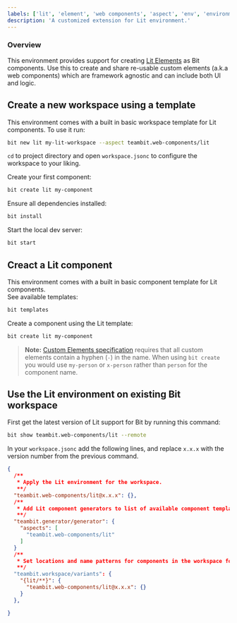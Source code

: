 ```yaml
---
labels: ['lit', 'element', 'web components', 'aspect', 'env', 'environment']
description: 'A customized extension for Lit environment.'
---
```


### Overview

This environment provides support for creating [Lit Elements](https://lit.dev) as Bit components. Use this to create and share re-usable custom elements (a.k.a web components) which are framework agnostic and can include both UI and logic.

## Create a new workspace using a template

This environment comes with a built in basic workspace template for Lit components. To use it run:

```sh
bit new lit my-lit-workspace --aspect teambit.web-components/lit
```

`cd` to project directory and open `workspace.jsonc` to configure the workspace to your liking.

Create your first component:

```sh
bit create lit my-component
```

Ensure all dependencies installed:

```sh
bit install
```

Start the local dev server:

```sh
bit start
```

## Creact a Lit component

This environment comes with a built in basic component template for Lit components.  
See available templates:

```sh
bit templates
```

Create a component using the Lit template:

```sh
bit create lit my-component
```

> **Note:** [Custom Elements specification](https://developer.mozilla.org/en-US/docs/Web/API/CustomElementRegistry/define#parameters) requires that all custom elements contain a hyphen (`-`) in the name. When using `bit create` you would use `my-person` or `x-person` rather than `person` for the component name.

## Use the Lit environment on existing Bit workspace

First get the latest version of Lit support for Bit by running this command:

```sh
bit show teambit.web-components/lit --remote
```

In your `workspace.jsonc` add the following lines, and replace `x.x.x` with the version number from the previous command.

```json title="workspace.jsonc"
{
  /**
   * Apply the Lit environment for the workspace.
   **/
  "teambit.web-components/lit@x.x.x": {},
  /**
   * Add Lit component generators to list of available component templates.
   **/
  "teambit.generator/generator": {
    "aspects": [
      "teambit.web-components/lit"
    ]
  }
  /**
   * Set locations and name patterns for components in the workspace for Bit to configure as Lit components.
   **/
  "teambit.workspace/variants": {
    "{lit/**}": {
      "teambit.web-components/lit@x.x.x": {}
    }
  },

}
```
